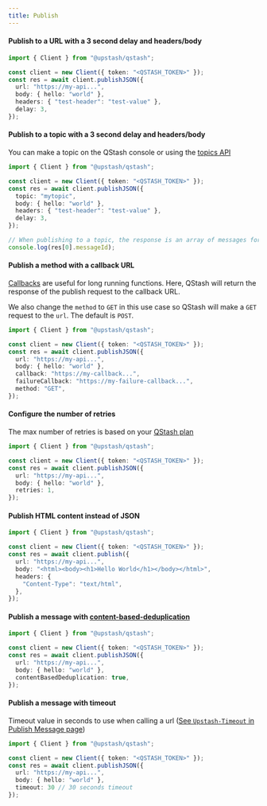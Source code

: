 ---
title: Publish
---

#### Publish to a URL with a 3 second delay and headers/body

```typescript
import { Client } from "@upstash/qstash";

const client = new Client({ token: "<QSTASH_TOKEN>" });
const res = await client.publishJSON({
  url: "https://my-api...",
  body: { hello: "world" },
  headers: { "test-header": "test-value" },
  delay: 3,
});
```

#### Publish to a topic with a 3 second delay and headers/body

You can make a topic on the QStash console or using the [topics API](/qstash/sdks/ts/examples/topics)

```typescript
import { Client } from "@upstash/qstash";

const client = new Client({ token: "<QSTASH_TOKEN>" });
const res = await client.publishJSON({
  topic: "mytopic",
  body: { hello: "world" },
  headers: { "test-header": "test-value" },
  delay: 3,
});

// When publishing to a topic, the response is an array of messages for each URL in the topic
console.log(res[0].messageId);
```

#### Publish a method with a callback URL

[Callbacks](/qstash/features/callbacks) are useful for long running functions. Here, QStash will return the response
of the publish request to the callback URL.

We also change the `method` to `GET` in this use case so QStash will make a `GET` request to the `url`. The default
is `POST`.

```typescript
import { Client } from "@upstash/qstash";

const client = new Client({ token: "<QSTASH_TOKEN>" });
const res = await client.publishJSON({
  url: "https://my-api...",
  body: { hello: "world" },
  callback: "https://my-callback...",
  failureCallback: "https://my-failure-callback...",
  method: "GET",
});
```

#### Configure the number of retries

The max number of retries is based on your [QStash plan](https://upstash.com/pricing/qstash)

```typescript
import { Client } from "@upstash/qstash";

const client = new Client({ token: "<QSTASH_TOKEN>" });
const res = await client.publishJSON({
  url: "https://my-api...",
  body: { hello: "world" },
  retries: 1,
});
```

#### Publish HTML content instead of JSON

```typescript
import { Client } from "@upstash/qstash";

const client = new Client({ token: "<QSTASH_TOKEN>" });
const res = await client.publish({
  url: "https://my-api...",
  body: "<html><body><h1>Hello World</h1></body></html>",
  headers: {
    "Content-Type": "text/html",
  },
});
```

#### Publish a message with [content-based-deduplication](/qstash/features/deduplication)

```typescript
import { Client } from "@upstash/qstash";

const client = new Client({ token: "<QSTASH_TOKEN>" });
const res = await client.publishJSON({
  url: "https://my-api...",
  body: { hello: "world" },
  contentBasedDeduplication: true,
});
```

#### Publish a message with timeout

Timeout value in seconds to use when calling a url ([See `Upstash-Timeout` in Publish Message page](/qstash/api/publish#request))

```typescript
import { Client } from "@upstash/qstash";

const client = new Client({ token: "<QSTASH_TOKEN>" });
const res = await client.publishJSON({
  url: "https://my-api...",
  body: { hello: "world" },
  timeout: 30 // 30 seconds timeout
});
```
